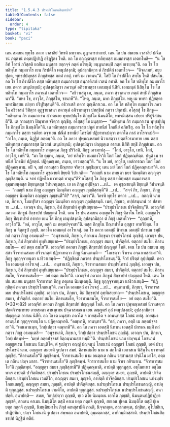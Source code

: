 ```yaml
---
title: "1.5.4.3 ปรมฺปรโภชนสิกฺขาปท"
tableOfContents: false
sidebar:
  order: 4
type: "tipitaka"
basket: "vi"
book: "paci"
---
```



<DynamicBreadcrumb />

<Division number="221" book="paci">

<Paragraph number="716" book="paci">
เตน สมเยน พุทฺโธ ภควา เวสาลิยํ วิหรติ มหาวเน กูฏาคารสาลายํ. เตน โข ปน สมเยน เวสาลิยํ ปณีตานํ ภตฺตานํ ภตฺตปฏิปาฏิ อธิฏฺฐิตา โหติ. อถ โข อญฺญตรสฺส ทลิทฺทสฺส กมฺมการสฺส เอตทโหสิ—  “น โข อิทํ โอรกํ ภวิสฺสติ ยถยิเม มนุสฺสา สกฺกจฺจํ ภตฺตํ กโรนฺติ; ยนฺนูนาหมฺปิ ภตฺตํ กเรยฺยนฺ”ติ. อถ โข โส ทลิทฺโท กมฺมกาโร เยน กิรปติโก เตนุปสงฺกมิ; อุปสงฺกมิตฺวา ตํ กิรปติกํ เอตทโวจ—  “อิจฺฉามหํ, อยฺยปุตฺต, พุทฺธปฺปมุขสฺส ภิกฺขุสํฆสฺส ภตฺตํ กาตุํ. เทหิ เม เวตนนฺ”ติ. โสปิ โข กิรปติโก สทฺโธ โหติ ปสนฺโน. อถ โข โส กิรปติโก ตสฺส ทลิทฺทสฺส กมฺมการสฺส อพฺภาติเรกํ เวตนํ อทาสิ. อถ โข โส ทลิทฺโท กมฺมกาโร เยน ภควา เตนุปสงฺกมิ; อุปสงฺกมิตฺวา ภควนฺตํ อภิวาเทตฺวา เอกมนฺตํ นิสีทิ. เอกมนฺตํ นิสินฺโน โข โส ทลิทฺโท กมฺมกาโร ภควนฺตํ เอตทโวจ—  “อธิวาเสตุ เม, ภนฺเต, ภควา สฺวาตนาย ภตฺตํ สทฺธิํ ภิกฺขุสํเฆนา”ติ. “มหา โข, อาวุโส, ภิกฺขุสํโฆ, ชานาหี”ติ. “โหตุ, ภนฺเต, มหา ภิกฺขุสํโฆ. พหู เม พทรา ปฏิยตฺตา พทรมิเสฺสน เปยฺยา ปริปูริสฺสนฺตี”ติ. อธิวาเสสิ ภควา ตุณฺหีภาเวน.
</Paragraph>

<Paragraph number="717" book="paci">
อถ โข โส ทลิทฺโท กมฺมกาโร ภควโต อธิวาสนํ วิทิตฺวา อุฏฺฐายาสนา ภควนฺตํ อภิวาเทตฺวา ปทกฺขิณํ กตฺวา ปกฺกามิ. อโสฺสสุํ โข ภิกฺขู—  “ทลิทฺเทน กิร กมฺมกาเรน สฺวาตนาย พุทฺธปฺปมุโข ภิกฺขุสํโฆ นิมนฺติโต, พทรมิเสฺสน เปยฺยา ปริปูริสฺสนฺตี”ติ. เต กาลเสฺสว ปิณฺฑาย จริตฺวา ภุญฺชิํสุ. อโสฺสสุํ โข มนุสฺสา—  “ทลิทฺเทน กิร กมฺมกาเรน พุทฺธปฺปมุโข ภิกฺขุสํโฆ นิมนฺติโต”ติ. เต ทลิทฺทสฺส กมฺมการสฺส ปหูตํ ขาทนียํ โภชนียํ อภิหริํสุ. อถ โข โส ทลิทฺโท กมฺมกาโร ตสฺสา รตฺติยา อจฺจเยน ปณีตํ ขาทนียํ โภชนียํ ปฏิยาทาเปตฺวา ภควโต กาลํ อาโรจาเปสิ—  “กาโล, ภนฺเต, นิฏฺฐิตํ ภตฺตนฺ”ติ.
</Paragraph>

<Paragraph number="718" book="paci">
อถ โข ภควา ปุพฺพณฺหสมยํ นิวาเสตฺวา ปตฺตจีวรมาทาย เยน ตสฺส ทลิทฺทสฺส กมฺมการสฺส นิเวสนํ เตนุปสงฺกมิ; อุปสงฺกมิตฺวา ปญฺญตฺเต อาสเน นิสีทิ สทฺธิํ ภิกฺขุสํเฆน. อถ โข โส ทลิทฺโท กมฺมกาโร ภตฺตคฺเค ภิกฺขู ปริวิสติ. ภิกฺขู เอวมาหํสุ—  “โถกํ, อาวุโส, เทหิ. โถกํ, อาวุโส, เทหี”ติ. “มา โข ตุมฺเห, ภนฺเต, ‘อยํ ทลิทฺโท กมฺมกาโร’ติ โถกํ โถกํ ปฏิคฺคณฺหิตฺถ. ปหูตํ เม ขาทนียํ โภชนียํ ปฏิยตฺตํ. ปฏิคฺคณฺหถ, ภนฺเต, ยาวทตฺถนฺ”ติ. “น โข มยํ, อาวุโส, เอตํการณา โถกํ โถกํ ปฏิคฺคณฺหาม. อปิ จ, มยํ กาลเสฺสว ปิณฺฑาย จริตฺวา ภุญฺชิมฺหา; เตน มยํ โถกํ โถกํ ปฏิคฺคณฺหามา”ติ.
</Paragraph>

<Paragraph number="719" book="paci">
อถ โข โส ทลิทฺโท กมฺมกาโร อุชฺฌายติ ขิยฺยติ วิปาเจติ—  “กถญฺหิ นาม ภทนฺตา มยา นิมนฺติตา อญฺญตฺร ภุญฺชิสฺสนฺติ. น จาหํ ปฏิพโล ยาวทตฺถํ ทาตุนฺ”ติ?
</Paragraph>

<Paragraph number="720" book="paci">
อโสฺสสุํ โข ภิกฺขู ตสฺส ทลิทฺทสฺส กมฺมการสฺส อุชฺฌายนฺตสฺส ขิยฺยนฺตสฺส วิปาเจนฺตสฺส. เย เต ภิกฺขู อปฺปิจฺฉา …เป…  เต อุชฺฌายนฺติ ขิยฺยนฺติ วิปาเจนฺติ—  “กถญฺหิ นาม ภิกฺขู อญฺญตฺร นิมนฺติตา อญฺญตฺร ภุญฺชิสฺสนฺตี”ติ …เป…  “สจฺจํ กิร, ภิกฺขเว, ภิกฺขู อญฺญตฺร นิมนฺติตา อญฺญตฺร ภุญฺชนฺตี”ติ? “สจฺจํ, ภควา”ติ. วิครหิ พุทฺโธ ภควา …เป…  กถญฺหิ นาม เต, ภิกฺขเว, โมฆปุริสา อญฺญตฺร นิมนฺติตา อญฺญตฺร ภุญฺชิสฺสนฺติ. เนตํ, ภิกฺขเว, อปฺปสนฺนานํ วา ปสาทาย …เป…  เอวญฺจ ปน, ภิกฺขเว, อิมํ สิกฺขาปทํ อุทฺทิเสยฺยาถ—
</Paragraph>

<Paragraph number="721" book="paci">
<Emphasis>“ปรมฺปรโภชเน ปาจิตฺติยนฺ”</Emphasis>ติ.
</Paragraph>

<Paragraph number="722" book="paci">
เอวญฺจิทํ ภควตา ภิกฺขูนํ สิกฺขาปทํ ปญฺญตฺตํ โหติ.
</Paragraph>

</Division>
<Division number="222" book="paci">

<Paragraph number="723" book="paci">
เตน โข ปน สมเยน อญฺญตโร ภิกฺขุ คิลาโน โหติ. อญฺญตโร ภิกฺขุ ปิณฺฑปาตํ อาทาย เยน โส ภิกฺขุ เตนุปสงฺกมิ; อุปสงฺกมิตฺวา ตํ ภิกฺขุํ เอตทโวจ—  “ภุญฺชาหิ, อาวุโส”ติ. “อลํ, อาวุโส, อตฺถิ เม ภตฺตปจฺจาสา”ติ. ตสฺส ภิกฺขุโน ปิณฺฑปาโต อุสฺสูเร อาหรียิตฺถ. โส ภิกฺขุ น จิตฺตรูปํ ภุญฺชิ. ภควโต เอตมตฺถํ อาโรเจสุํ. อถ โข ภควา เอตสฺมิํ นิทาเน เอตสฺมิํ ปกรเณ ธมฺมิํ กถํ กตฺวา ภิกฺขู อามนฺเตสิ—  “อนุชานามิ, ภิกฺขเว, คิลาเนน ภิกฺขุนา ปรมฺปรโภชนํ ภุญฺชิตุํ. เอวญฺจ ปน, ภิกฺขเว, อิมํ สิกฺขาปทํ อุทฺทิเสยฺยาถ—
</Paragraph>

<Paragraph number="724" book="paci">
<Emphasis>“ปรมฺปรโภชเน, อญฺญตฺร สมยา, ปาจิตฺติยํ. ตตฺถายํ สมโย. คิลานสมโย—  อยํ ตตฺถ สมโย”</Emphasis>ติ.
</Paragraph>

<Paragraph number="725" book="paci">
เอวญฺจิทํ ภควตา ภิกฺขูนํ สิกฺขาปทํ ปญฺญตฺตํ โหติ.
</Paragraph>

</Division>
<Division number="223" book="paci">

<Paragraph number="726" book="paci">
เตน โข ปน สมเยน มนุสฺสา จีวรทานสมเย สจีวรภตฺตํ ปฏิยาเทตฺวา ภิกฺขู นิมนฺเตนฺติ—  “โภเชตฺวา จีวเรน อจฺฉาเทสฺสามา”ติ. ภิกฺขู กุกฺกุจฺจายนฺตา นาธิวาเสนฺติ—  “ปฏิกฺขิตฺตํ ภควตา ปรมฺปรโภชนนฺ”ติ. จีวรํ ปริตฺตํ อุปฺปชฺชติ. ภควโต เอตมตฺถํ อาโรเจสุํ …เป…  อนุชานามิ, ภิกฺขเว, จีวรทานสมเย ปรมฺปรโภชนํ ภุญฺชิตุํ. เอวญฺจ ปน, ภิกฺขเว, อิมํ สิกฺขาปทํ อุทฺทิเสยฺยาถ—
</Paragraph>

<Paragraph number="727" book="paci">
<Emphasis>“ปรมฺปรโภชเน, อญฺญตฺร สมยา, ปาจิตฺติยํ. ตตฺถายํ สมโย. คิลานสมโย, จีวรทานสมโย—  อยํ ตตฺถ สมโย”</Emphasis>ติ.
</Paragraph>

<Paragraph number="728" book="paci">
เอวญฺจิทํ ภควตา ภิกฺขูนํ สิกฺขาปทํ ปญฺญตฺตํ โหติ.
</Paragraph>

</Division>
<Division number="224" book="paci">

<Paragraph number="729" book="paci">
เตน โข ปน สมเยน มนุสฺสา จีวรการเก ภิกฺขู ภตฺเตน นิมนฺเตนฺติ. ภิกฺขู กุกฺกุจฺจายนฺตา นาธิวาเสนฺติ—  “ปฏิกฺขิตฺตํ ภควตา ปรมฺปรโภชนนฺ”ติ. ภควโต เอตมตฺถํ อาโรเจสุํ …เป…  อนุชานามิ, ภิกฺขเว, จีวรการสมเย ปรมฺปรโภชนํ ภุญฺชิตุํ. เอวญฺจ ปน, ภิกฺขเว, อิมํ สิกฺขาปทํ อุทฺทิเสยฺยาถ—
</Paragraph>

</Division>
<Division number="225" book="paci">

<Paragraph number="730" book="paci">
<Emphasis>“ปรมฺปรโภชเน, อญฺญตฺร สมยา, ปาจิตฺติยํ. ตตฺถายํ สมโย. คิลานสมโย, จีวรทานสมโย, จีวรการสมโย—  อยํ ตตฺถ สมโย”</Emphasis>ติ. (*33*:<Emphasis>82</Emphasis>)
</Paragraph>

<Paragraph number="731" book="paci">
เอวญฺจิทํ ภควตา ภิกฺขูนํ สิกฺขาปทํ ปญฺญตฺตํ โหติ.
</Paragraph>

</Division>
<Division number="226" book="paci">

<Paragraph number="732" book="paci">
อถ โข ภควา ปุพฺพณฺหสมยํ นิวาเสตฺวา ปตฺตจีวรมาทาย อายสฺมตา อานนฺเทน ปจฺฉาสมเณน เยน อญฺญตรํ กุลํ เตนุปสงฺกมิ; อุปสงฺกมิตฺวา ปญฺญตฺเต อาสเน นิสีทิ. อถ โข เต มนุสฺสา ภควโต จ อายสฺมโต จ อานนฺทสฺส โภชนํ อทํสุ. อายสฺมา อานนฺโท กุกฺกุจฺจายนฺโต น ปฏิคฺคณฺหาติ. “คณฺหาหิ, อานนฺทา”ติ. “อลํ, ภควา, อตฺถิ เม ภตฺตปจฺจาสา”ติ. “เตนหานนฺท, วิกปฺเปตฺวา คณฺหาหี”ติ. อถ โข ภควา เอตสฺมิํ นิทาเน เอตสฺมิํ ปกรเณ ธมฺมิํ กถํ กตฺวา ภิกฺขู อามนฺเตสิ—  “อนุชานามิ, ภิกฺขเว, วิกปฺเปตฺวา ปรมฺปรโภชนํ ภุญฺชิตุํ. เอวญฺจ ปน, ภิกฺขเว, วิกปฺเปตพฺพํ—  ‘มยฺหํ ภตฺตปจฺจาสํ อิตฺถนฺนามสฺส ทมฺมี’”ติ.
</Paragraph>

</Division>
<Division number="227" book="paci">

<Paragraph number="733" book="paci">
<Emphasis>ปรมฺปรโภชนํ</Emphasis> นาม ปญฺจนฺนํ โภชนานํ อญฺญตเรน โภชเนน นิมนฺติโต, ตํ ฐเปตฺวา อญฺญํ ปญฺจนฺนํ โภชนานํ อญฺญตรํ โภชนํ ภุญฺชติ, เอตํ ปรมฺปรโภชนํ นาม.
</Paragraph>

<Paragraph number="734" book="paci">
<Emphasis>อญฺญตฺร สมยา</Emphasis>ติ ฐเปตฺวา สมยํ.
</Paragraph>

<Paragraph number="735" book="paci">
<Emphasis>คิลานสมโย</Emphasis> นาม น สกฺโกติ เอกาสเน นิสินฺโน ยาวทตฺถํ ภุญฺชิตุํ. “คิลานสมโย”ติ ภุญฺชิตพฺพํ.
</Paragraph>

<Paragraph number="736" book="paci">
<Emphasis>จีวรทานสมโย</Emphasis> นาม อนตฺถเต กถิเน วสฺสานสฺส ปจฺฉิโม มาโส, อตฺถเต กถิเน ปญฺจ มาสา. “จีวรทานสมโย”ติ ภุญฺชิตพฺพํ.
</Paragraph>

<Paragraph number="737" book="paci">
<Emphasis>จีวรการสมโย</Emphasis> นาม จีวเร กยิรมาเน. “จีวรการสมโย”ติ ภุญฺชิตพฺพํ.
</Paragraph>

<Paragraph number="738" book="paci">
“อญฺญตฺร สมยา ภุญฺชิสฺสามี”ติ ปฏิคฺคณฺหาติ, อาปตฺติ ทุกฺกฏสฺส. อชฺโฌหาเร อชฺโฌหาเร อาปตฺติ ปาจิตฺติยสฺส.
</Paragraph>

</Division>
<Division number="228" book="paci">

<Paragraph number="739" book="paci">
ปรมฺปรโภชเน ปรมฺปรโภชนสญฺญี, อญฺญตฺร สมยา, ภุญฺชติ, อาปตฺติ ปาจิตฺติยสฺส. ปรมฺปรโภชเน เวมติโก, อญฺญตฺร สมยา, ภุญฺชติ, อาปตฺติ ปาจิตฺติยสฺส. ปรมฺปรโภชเน นปรมฺปรโภชนสญฺญี, อญฺญตฺร สมยา, ภุญฺชติ, อาปตฺติ ปาจิตฺติยสฺส.
</Paragraph>

<Paragraph number="740" book="paci">
นปรมฺปรโภชเน ปรมฺปรโภชนสญฺญี, อาปตฺติ ทุกฺกฏสฺส. นปรมฺปรโภชเน เวมติโก, อาปตฺติ ทุกฺกฏสฺส. นปรมฺปรโภชเน นปรมฺปรโภชนสญฺญี, อนาปตฺติ.
</Paragraph>

</Division>
<Division number="229" book="paci">

<Paragraph number="741" book="paci">
อนาปตฺติ—  สมเย, วิกปฺเปตฺวา ภุญฺชติ, ทฺเว ตโย นิมนฺตเน เอกโต ภุญฺชติ, นิมนฺตนปฏิปาฏิยา ภุญฺชติ, สกเลน คาเมน นิมนฺติโต ตสฺมิํ คาเม ยตฺถ กตฺถจิ ภุญฺชติ, สกเลน ปูเคน นิมนฺติโต ตสฺมิํ ปูเค ยตฺถ กตฺถจิ ภุญฺชติ, นิมนฺติยมาโน ภิกฺขํ คเหสฺสามีติ ภณติ, นิจฺจภตฺเต, สลากภตฺเต, ปกฺขิเก, อุโปสถิเก, ปาฏิปทิเก, ปญฺจ โภชนานิ ฐเปตฺวา สพฺพตฺถ อนาปตฺติ, อุมฺมตฺตกสฺส, อาทิกมฺมิกสฺสาติ.

</Paragraph>
</Division>

<Paragraph number="742" type="center" book="paci">
ปรมฺปรโภชนสิกฺขาปทํ นิฏฺฐิตํ ตติยํ.
</Paragraph>